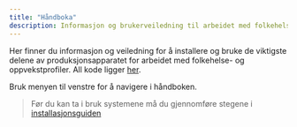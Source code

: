 ```yaml
---
title: "Håndboka"
description: Informasjon og brukerveiledning til arbeidet med folkehelse- og oppvekstprofiler
---
```


Her finner du informasjon og veiledning for å installere og bruke de viktigste delene av produksjonsapparatet for arbeidet med folkehelse- og oppvekstprofiler. All kode ligger [her](https://github.com/helseprofil).

Bruk menyen til venstre for å navigere i håndboken.

> Før du kan ta i bruk systemene må du gjennomføre stegene i [installasjonsguiden](oppsett.qmd)
